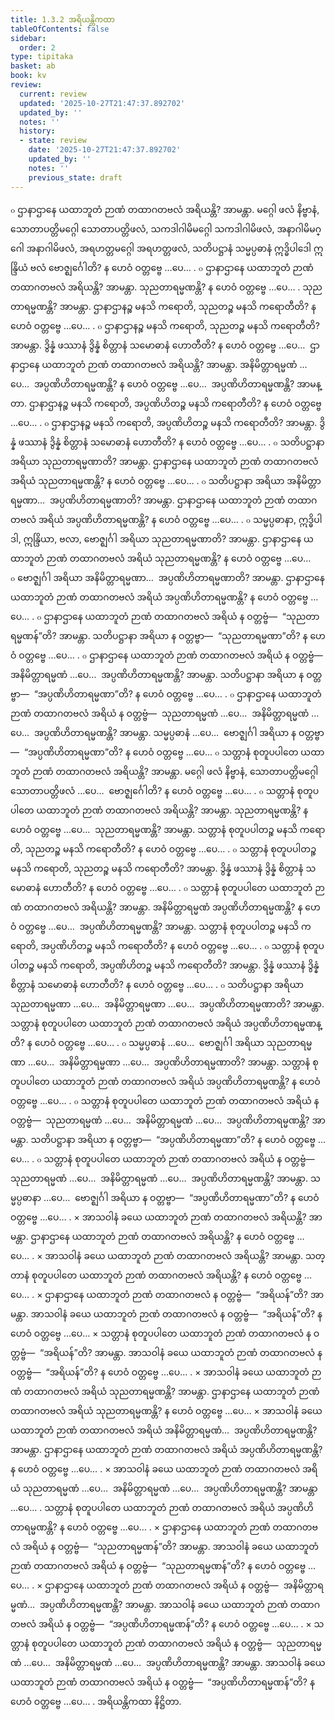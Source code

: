 ```yaml
---
title: 1.3.2 အရိယန္တိကထာ
tableOfContents: false
sidebar:
  order: 2
type: tipitaka
basket: ab
book: kv
review:
  current: review
  updated: '2025-10-27T21:47:37.892702'
  updated_by: ''
  notes: ''
  history:
  - state: review
    date: '2025-10-27T21:47:37.892702'
    updated_by: ''
    notes: ''
    previous_state: draft
---
```



<ReviewStatus review={frontmatter.review} showDetails={true} />

<HypothesisAnnotation frontmatter={frontmatter} />

<DynamicBreadcrumb />

<Division number="357" book="kv" e="ch" v="32" p="177">

<Paragraph number="1107" book="kv">
๐ ဌာနာဌာနေ ယထာဘူတံ ဉာဏံ တထာဂတဗလံ အရိယန္တိ? အာမန္တာ. မဂ္ဂေါ ဖလံ နိဗ္ဗာနံ, သောတာပတ္တိမဂ္ဂေါ သောတာပတ္တိဖလံ, သကဒါဂါမိမဂ္ဂေါ သကဒါဂါမိဖလံ, အနာဂါမိမဂ္ဂေါ အနာဂါမိဖလံ, အရဟတ္တမဂ္ဂေါ အရဟတ္တဖလံ, သတိပဋ္ဌာနံ သမ္မပ္ပဓာနံ ဣဒ္ဓိပါဒေါ ဣန္ဒြိယံ ဗလံ ဗောဇ္ဈင်္ဂေါတိ? န ဟေဝံ ဝတ္တဗ္ဗေ …ပေ… .
</Paragraph>

<Paragraph number="1108" book="kv">
๐ ဌာနာဌာနေ ယထာဘူတံ ဉာဏံ တထာဂတဗလံ အရိယန္တိ? အာမန္တာ. သုညတာရမ္မဏန္တိ? န ဟေဝံ ဝတ္တဗ္ဗေ …ပေ… . သုညတာရမ္မဏန္တိ? အာမန္တာ. ဌာနာဌာနဉ္စ မနသိ ကရောတိ, သုညတဉ္စ မနသိ ကရောတီတိ? န ဟေဝံ ဝတ္တဗ္ဗေ …ပေ… .
</Paragraph>

<Paragraph number="1109" book="kv">
๐ ဌာနာဌာနဉ္စ မနသိ ကရောတိ, သုညတဉ္စ မနသိ ကရောတီတိ? အာမန္တာ. ဒွိန္နံ ဖဿာနံ ဒွိန္နံ စိတ္တာနံ သမောဓာနံ ဟောတီတိ? န ဟေဝံ ဝတ္တဗ္ဗေ …ပေ…  ဌာနာဌာနေ ယထာဘူတံ ဉာဏံ တထာဂတဗလံ အရိယန္တိ? အာမန္တာ. အနိမိတ္တာရမ္မဏံ …ပေ…  အပ္ပဏိဟိတာရမ္မဏန္တိ? န ဟေဝံ ဝတ္တဗ္ဗေ …ပေ…  အပ္ပဏိဟိတာရမ္မဏန္တိ? အာမန္တာ. ဌာနာဌာနဉ္စ မနသိ ကရောတိ, အပ္ပဏိဟိတဉ္စ မနသိ ကရောတီတိ? န ဟေဝံ ဝတ္တဗ္ဗေ …ပေ… .
</Paragraph>

<Paragraph number="1110" book="kv">
๐ ဌာနာဌာနဉ္စ မနသိ ကရောတိ, အပ္ပဏိဟိတဉ္စ မနသိ ကရောတီတိ? အာမန္တာ. ဒွိန္နံ ဖဿာနံ ဒွိန္နံ စိတ္တာနံ သမောဓာနံ ဟောတီတိ? န ဟေဝံ ဝတ္တဗ္ဗေ …ပေ… .
</Paragraph>

</Division>
<Division number="358" book="kv" e="ch" v="32" p="178">

<Paragraph number="1111" book="kv">
๐ သတိပဋ္ဌာနာ အရိယာ သုညတာရမ္မဏာတိ? အာမန္တာ. ဌာနာဌာနေ ယထာဘူတံ ဉာဏံ တထာဂတဗလံ အရိယံ သုညတာရမ္မဏန္တိ? န ဟေဝံ ဝတ္တဗ္ဗေ …ပေ… .
</Paragraph>

<Paragraph number="1112" book="kv">
๐ သတိပဋ္ဌာနာ အရိယာ အနိမိတ္တာရမ္မဏာ…  အပ္ပဏိဟိတာရမ္မဏာတိ? အာမန္တာ. ဌာနာဌာနေ ယထာဘူတံ ဉာဏံ တထာဂတဗလံ အရိယံ အပ္ပဏိဟိတာရမ္မဏန္တိ? န ဟေဝံ ဝတ္တဗ္ဗေ …ပေ… .
</Paragraph>

<Paragraph number="1113" book="kv">
๐ သမ္မပ္ပဓာနာ, ဣဒ္ဓိပါဒါ, ဣန္ဒြိယာ, ဗလာ, ဗောဇ္ဈင်္ဂါ အရိယာ သုညတာရမ္မဏာတိ? အာမန္တာ. ဌာနာဌာနေ ယထာဘူတံ ဉာဏံ တထာဂတဗလံ အရိယံ သုညတာရမ္မဏန္တိ? န ဟေဝံ ဝတ္တဗ္ဗေ …ပေ…
</Paragraph>

<Paragraph number="1114" book="kv">
๐ ဗောဇ္ဈင်္ဂါ အရိယာ အနိမိတ္တာရမ္မဏာ…  အပ္ပဏိဟိတာရမ္မဏာတိ? အာမန္တာ. ဌာနာဌာနေ ယထာဘူတံ ဉာဏံ တထာဂတဗလံ အရိယံ အပ္ပဏိဟိတာရမ္မဏန္တိ? န ဟေဝံ ဝတ္တဗ္ဗေ …ပေ… .
</Paragraph>

</Division>
<Division number="359" book="kv" e="ch" v="32" p="178">

<Paragraph number="1115" book="kv">
๐ ဌာနာဌာနေ ယထာဘူတံ ဉာဏံ တထာဂတဗလံ အရိယံ န ဝတ္တဗ္ဗံ—  “သုညတာရမ္မဏန်”တိ? အာမန္တာ. သတိပဋ္ဌာနာ အရိယာ န ဝတ္တဗ္ဗာ—  “သုညတာရမ္မဏာ”တိ? န ဟေဝံ ဝတ္တဗ္ဗေ …ပေ… .
</Paragraph>

<Paragraph number="1116" book="kv">
๐ ဌာနာဌာနေ ယထာဘူတံ ဉာဏံ တထာဂတဗလံ အရိယံ န ဝတ္တဗ္ဗံ—  အနိမိတ္တာရမ္မဏံ …ပေ…  အပ္ပဏိဟိတာရမ္မဏန္တိ? အာမန္တာ. သတိပဋ္ဌာနာ အရိယာ န ဝတ္တဗ္ဗာ—  “အပ္ပဏိဟိတာရမ္မဏာ”တိ? န ဟေဝံ ဝတ္တဗ္ဗေ …ပေ… .
</Paragraph>

<Paragraph number="1117" book="kv">
๐ ဌာနာဌာနေ ယထာဘူတံ ဉာဏံ တထာဂတဗလံ အရိယံ န ဝတ္တဗ္ဗံ—  သုညတာရမ္မဏံ …ပေ…  အနိမိတ္တာရမ္မဏံ …ပေ…  အပ္ပဏိဟိတာရမ္မဏန္တိ? အာမန္တာ. သမ္မပ္ပဓာနံ …ပေ…  ဗောဇ္ဈင်္ဂါ အရိယာ န ဝတ္တဗ္ဗာ—  “အပ္ပဏိဟိတာရမ္မဏာ”တိ? န ဟေဝံ ဝတ္တဗ္ဗေ …ပေ…
</Paragraph>

</Division>
<Division number="360" book="kv" e="ch" v="32" p="179">

<Paragraph number="1118" book="kv">
๐ သတ္တာနံ စုတူပပါတေ ယထာဘူတံ ဉာဏံ တထာဂတဗလံ အရိယန္တိ? အာမန္တာ. မဂ္ဂေါ ဖလံ နိဗ္ဗာနံ, သောတာပတ္တိမဂ္ဂေါ သောတာပတ္တိဖလံ …ပေ…  ဗောဇ္ဈင်္ဂေါတိ? န ဟေဝံ ဝတ္တဗ္ဗေ …ပေ… .
</Paragraph>

<Paragraph number="1119" book="kv">
๐ သတ္တာနံ စုတူပပါတေ ယထာဘူတံ ဉာဏံ တထာဂတဗလံ အရိယန္တိ? အာမန္တာ. သုညတာရမ္မဏန္တိ? န ဟေဝံ ဝတ္တဗ္ဗေ …ပေ…  သုညတာရမ္မဏန္တိ? အာမန္တာ. သတ္တာနံ စုတူပပါတဉ္စ မနသိ ကရောတိ, သုညတဉ္စ မနသိ ကရောတီတိ? န ဟေဝံ ဝတ္တဗ္ဗေ …ပေ… .
</Paragraph>

<Paragraph number="1120" book="kv">
๐ သတ္တာနံ စုတူပပါတဉ္စ မနသိ ကရောတိ, သုညတဉ္စ မနသိ ကရောတီတိ? အာမန္တာ. ဒွိန္နံ ဖဿာနံ ဒွိန္နံ စိတ္တာနံ သမောဓာနံ ဟောတီတိ? န ဟေဝံ ဝတ္တဗ္ဗေ …ပေ… .
</Paragraph>

<Paragraph number="1121" book="kv">
๐ သတ္တာနံ စုတူပပါတေ ယထာဘူတံ ဉာဏံ တထာဂတဗလံ အရိယန္တိ? အာမန္တာ. အနိမိတ္တာရမ္မဏံ အပ္ပဏိဟိတာရမ္မဏန္တိ? န ဟေဝံ ဝတ္တဗ္ဗေ …ပေ…  အပ္ပဏိဟိတာရမ္မဏန္တိ? အာမန္တာ. သတ္တာနံ စုတူပပါတဉ္စ မနသိ ကရောတိ, အပ္ပဏိဟိတဉ္စ မနသိ ကရောတီတိ? န ဟေဝံ ဝတ္တဗ္ဗေ …ပေ… .
</Paragraph>

<Paragraph number="1122" book="kv">
๐ သတ္တာနံ စုတူပပါတဉ္စ မနသိ ကရောတိ, အပ္ပဏိဟိတဉ္စ မနသိ ကရောတီတိ? အာမန္တာ. ဒွိန္နံ ဖဿာနံ ဒွိန္နံ စိတ္တာနံ သမောဓာနံ ဟောတီတိ? န ဟေဝံ ဝတ္တဗ္ဗေ …ပေ… .
</Paragraph>

</Division>
<Division number="361" book="kv" e="ch" v="32" p="179">

<Paragraph number="1123" book="kv">
๐ သတိပဋ္ဌာနာ အရိယာ သုညတာရမ္မဏာ …ပေ…  အနိမိတ္တာရမ္မဏာ …ပေ…  အပ္ပဏိဟိတာရမ္မဏာတိ? အာမန္တာ. သတ္တာနံ စုတူပပါတေ ယထာဘူတံ ဉာဏံ တထာဂတဗလံ အရိယံ အပ္ပဏိဟိတာရမ္မဏန္တိ? န ဟေဝံ ဝတ္တဗ္ဗေ …ပေ… .
</Paragraph>

<Paragraph number="1124" book="kv">
๐ သမ္မပ္ပဓာနံ …ပေ…  ဗောဇ္ဈင်္ဂါ အရိယာ သုညတာရမ္မဏာ …ပေ…  အနိမိတ္တာရမ္မဏာ …ပေ…  အပ္ပဏိဟိတာရမ္မဏာတိ? အာမန္တာ. သတ္တာနံ စုတူပပါတေ ယထာဘူတံ ဉာဏံ တထာဂတဗလံ အရိယံ အပ္ပဏိဟိတာရမ္မဏန္တိ? န ဟေဝံ ဝတ္တဗ္ဗေ …ပေ… .
</Paragraph>

<Paragraph number="1125" book="kv">
๐ သတ္တာနံ စုတူပပါတေ ယထာဘူတံ ဉာဏံ တထာဂတဗလံ အရိယံ န ဝတ္တဗ္ဗံ—  သုညတာရမ္မဏံ …ပေ…  အနိမိတ္တာရမ္မဏံ …ပေ…  အပ္ပဏိဟိတာရမ္မဏန္တိ? အာမန္တာ. သတိပဋ္ဌာနာ အရိယာ န ဝတ္တဗ္ဗာ—  “အပ္ပဏိဟိတာရမ္မဏာ”တိ? န ဟေဝံ ဝတ္တဗ္ဗေ …ပေ… .
</Paragraph>

</Division>
<Division number="362" book="kv" e="ch" v="32" p="180">

<Paragraph number="1126" book="kv">
๐ သတ္တာနံ စုတူပပါတေ ယထာဘူတံ ဉာဏံ တထာဂတဗလံ အရိယံ န ဝတ္တဗ္ဗံ—  သုညတာရမ္မဏံ …ပေ…  အနိမိတ္တာရမ္မဏံ …ပေ…  အပ္ပဏိဟိတာရမ္မဏန္တိ? အာမန္တာ. သမ္မပ္ပဓာနာ …ပေ…  ဗောဇ္ဈင်္ဂါ အရိယာ န ဝတ္တဗ္ဗာ—  “အပ္ပဏိဟိတာရမ္မဏာ”တိ? န ဟေဝံ ဝတ္တဗ္ဗေ …ပေ… .
</Paragraph>

<Paragraph number="1127" book="kv">
× အာသဝါနံ ခယေ ယထာဘူတံ ဉာဏံ တထာဂတဗလံ အရိယန္တိ? အာမန္တာ. ဌာနာဌာနေ ယထာဘူတံ ဉာဏံ တထာဂတဗလံ အရိယန္တိ? န ဟေဝံ ဝတ္တဗ္ဗေ …ပေ… .
</Paragraph>

<Paragraph number="1128" book="kv">
× အာသဝါနံ ခယေ ယထာဘူတံ ဉာဏံ တထာဂတဗလံ အရိယန္တိ? အာမန္တာ. သတ္တာနံ စုတူပပါတေ ယထာဘူတံ ဉာဏံ တထာဂတဗလံ အရိယန္တိ? န ဟေဝံ ဝတ္တဗ္ဗေ …ပေ… .
</Paragraph>

<Paragraph number="1129" book="kv">
× ဌာနာဌာနေ ယထာဘူတံ ဉာဏံ တထာဂတဗလံ န ဝတ္တဗ္ဗံ—  “အရိယန်”တိ? အာမန္တာ. အာသဝါနံ ခယေ ယထာဘူတံ ဉာဏံ တထာဂတဗလံ န ဝတ္တဗ္ဗံ—  “အရိယန်”တိ? န ဟေဝံ ဝတ္တဗ္ဗေ …ပေ…
</Paragraph>

<Paragraph number="1130" book="kv">
× သတ္တာနံ စုတူပပါတေ ယထာဘူတံ ဉာဏံ တထာဂတဗလံ န ဝတ္တဗ္ဗံ—  “အရိယန်”တိ? အာမန္တာ. အာသဝါနံ ခယေ ယထာဘူတံ ဉာဏံ တထာဂတဗလံ န ဝတ္တဗ္ဗံ—  “အရိယန်”တိ? န ဟေဝံ ဝတ္တဗ္ဗေ …ပေ… .
</Paragraph>

<Paragraph number="1131" book="kv">
× အာသဝါနံ ခယေ ယထာဘူတံ ဉာဏံ တထာဂတဗလံ အရိယံ သုညတာရမ္မဏန္တိ? အာမန္တာ. ဌာနာဌာနေ ယထာဘူတံ ဉာဏံ တထာဂတဗလံ အရိယံ သုညတာရမ္မဏန္တိ? န ဟေဝံ ဝတ္တဗ္ဗေ …ပေ…
</Paragraph>

<Paragraph number="1132" book="kv">
× အာသဝါနံ ခယေ ယထာဘူတံ ဉာဏံ တထာဂတဗလံ အရိယံ အနိမိတ္တာရမ္မဏံ…  အပ္ပဏိဟိတာရမ္မဏန္တိ? အာမန္တာ. ဌာနာဌာနေ ယထာဘူတံ ဉာဏံ တထာဂတဗလံ အရိယံ အပ္ပဏိဟိတာရမ္မဏန္တိ? န ဟေဝံ ဝတ္တဗ္ဗေ …ပေ… .
</Paragraph>

<Paragraph number="1133" book="kv">
× အာသဝါနံ ခယေ ယထာဘူတံ ဉာဏံ တထာဂတဗလံ အရိယံ သုညတာရမ္မဏံ …ပေ…  အနိမိတ္တာရမ္မဏံ …ပေ…  အပ္ပဏိဟိတာရမ္မဏန္တိ? အာမန္တာ …ပေ… . သတ္တာနံ စုတူပပါတေ ယထာဘူတံ ဉာဏံ တထာဂတဗလံ အရိယံ အပ္ပဏိဟိတာရမ္မဏန္တိ? န ဟေဝံ ဝတ္တဗ္ဗေ …ပေ… .
</Paragraph>

<Paragraph number="1134" book="kv">
× ဌာနာဌာနေ ယထာဘူတံ ဉာဏံ တထာဂတဗလံ အရိယံ န ဝတ္တဗ္ဗံ—  “သုညတာရမ္မဏန်”တိ? အာမန္တာ. အာသဝါနံ ခယေ ယထာဘူတံ ဉာဏံ တထာဂတဗလံ အရိယံ န ဝတ္တဗ္ဗံ—  “သုညတာရမ္မဏန်”တိ? န ဟေဝံ ဝတ္တဗ္ဗေ …ပေ… .
</Paragraph>

<Paragraph number="1135" book="kv">
× ဌာနာဌာနေ ယထာဘူတံ ဉာဏံ တထာဂတဗလံ အရိယံ န ဝတ္တဗ္ဗံ—  အနိမိတ္တာရမ္မဏံ…  အပ္ပဏိဟိတာရမ္မဏန္တိ? အာမန္တာ. အာသဝါနံ ခယေ ယထာဘူတံ ဉာဏံ တထာဂတဗလံ အရိယံ န ဝတ္တဗ္ဗံ—  “အပ္ပဏိဟိတာရမ္မဏန်”တိ? န ဟေဝံ ဝတ္တဗ္ဗေ …ပေ… .
</Paragraph>

<Paragraph number="1136" book="kv">
× သတ္တာနံ စုတူပပါတေ ယထာဘူတံ ဉာဏံ တထာဂတဗလံ အရိယံ န ဝတ္တဗ္ဗံ—  သုညတာရမ္မဏံ …ပေ…  အနိမိတ္တာရမ္မဏံ …ပေ…  အပ္ပဏိဟိတာရမ္မဏန္တိ? အာမန္တာ. အာသဝါနံ ခယေ ယထာဘူတံ ဉာဏံ တထာဂတဗလံ အရိယံ န ဝတ္တဗ္ဗံ—  “အပ္ပဏိဟိတာရမ္မဏန်”တိ? န ဟေဝံ ဝတ္တဗ္ဗေ …ပေ… .

</Paragraph>
</Division>

<Paragraph number="1137" type="center" book="kv">
အရိယန္တိကထာ နိဋ္ဌိတာ.
</Paragraph>